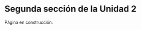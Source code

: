 ```{=latex}
\thispagestyle{primerapagina}
```

# Segunda sección de la Unidad 2

::: {.en-construccion data-latex=""}
Página en construcción.
:::
